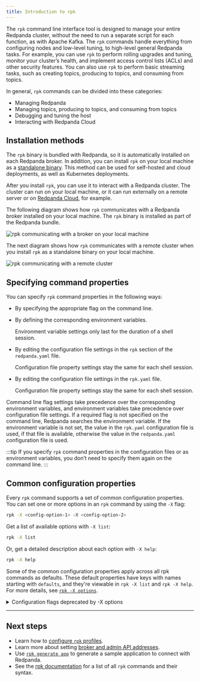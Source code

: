 ```yaml
---
title: Introduction to rpk
---
```


<head>
    <meta name="title" content="Introduction to rpk | Redpanda Docs"/>
    <meta name="description" content="Learn about rpk and how to use it to interact with your Redpanda cluster."/>
    <link rel="canonical" href="https://docs.redpanda.com/docs/get-started/intro-to-rpk/" />
</head>

The `rpk` command line interface tool is designed to manage your entire Redpanda cluster, without the need to run a separate script for each function, as with Apache Kafka. The `rpk` commands handle everything from configuring nodes and low-level tuning, to high-level general Redpanda tasks. For example, you can use `rpk` to perform rolling upgrades and tuning, monitor your cluster’s health, and implement access control lists (ACLs) and other security features. You can also use `rpk` to perform basic streaming tasks, such as creating topics, producing to topics, and consuming from topics.

In general, `rpk` commands can be divided into these categories:

* Managing Redpanda
* Managing topics, producing to topics, and consuming from topics
* Debugging and tuning the host
* Interacting with Redpanda Cloud

## Installation methods

The `rpk` binary is bundled with Redpanda, so it is automatically installed on each Redpanda broker. In addition, you can install `rpk` on your local machine as a [standalone binary](../rpk-install). This method can be used for self-hosted and cloud deployments, as well as Kubernetes deployments.

After you install `rpk`, you can use it to interact with a Redpanda cluster. The cluster can run on your local machine, or it can run externally on a remote server or on [Redpanda Cloud](../../deploy/deployment-option/cloud), for example.

The following diagram shows how `rpk` communicates with a Redpanda broker installed on your local machine. The `rpk` binary is installed as part of the Redpanda bundle.

![rpk communicating with a broker on your local machine](../../../static/img/RPK-1-.5x.png)

The next diagram shows how `rpk` communicates with a remote cluster when you install `rpk` as a standalone binary on your local machine.

![rpk communicating with a remote cluster](../../../static/img/RPK-2-.5x.png)

## Specifying command properties

You can specify `rpk` command properties in the following ways:

* By specifying the appropriate flag on the command line.
* By defining the corresponding environment variables.

    Environment variable settings only last for the duration of a shell session.

* By editing the configuration file settings in the `rpk` section of the `redpanda.yaml` file.

    Configuration file property settings stay the same for each shell session.

* By editing the configuration file settings in the `rpk.yaml` file.

    Configuration file property settings stay the same for each shell session.

Command line flag settings take precedence over the corresponding environment variables, and environment variables take precedence over configuration file settings. If a required flag is not specified on the command line, Redpanda searches the environment variable. If the environment variable is not set, the value in the `rpk.yaml` configuration file is used, if that file is available, otherwise the value in the `redpanda.yaml` configuration file is used.

:::tip
If you specify `rpk` command properties in the configuration files or as environment variables, you don’t need to specify them again on the command line.
:::

## Common configuration properties

Every `rpk` command supports a set of common configuration properties. You can set one or more options in an `rpk` command by using the `-X` flag:

```bash
rpk -X <config-option-1> -X <config-option-2>
```

Get a list of available options with `-X list`:

```bash
rpk -X list
```

Or, get a detailed description about each option with `-X help`:

```bash
rpk -X help
```

Some of the common configuration properties apply across all rpk commands as defaults. These default properties have keys with names starting with `defaults`, and they're viewable in `rpk -X list` and `rpk -X help`. For more details, see [`rpk -X options`](../../reference/rpk/rpk-x-options).

<details>
<summary>Configuration flags deprecated by -X options</summary>

Prior to `rpk` supporting the `-X` flag, each common configuration option was itself a configurable flag. Those flags are deprecated in this version of `rpk`.

The following table lists the deprecated flags and their corresponding properties, environment variables, and configuration file settings.

| Property | Deprecated Flag | Deprecated Configuration File Field | Supported -X Flag |
| -------- | ------ | ------------------ | --- |
| Redpanda Brokers | `--brokers` | `rpk.kafka_api.brokers` | [`brokers`](../../reference/rpk/rpk-x-options#brokers) |
| Admin API | `--api-urls` | `rpk.admin_api.addresses` | [`admin.hosts`](../../reference/rpk/rpk-x-options#adminhosts) |
| Redpanda TLS Key | `--tls-key` | `rpk.kafka_api.tls.key_file` | [`tls.key`](../../reference/rpk/rpk-x-options#tlskey) |
| Redpanda TLS Cert | `--tls-cert` | `rpk.kafka_api.tls.cert_file` | [`tls.cert`](../../reference/rpk/rpk-x-options#tlscert) |
| Redpanda TLS Truststore | `--tls-truststore` | `rpk.kafka_api.tls.truststore_file` | [`tls.ca`](../../reference/rpk/rpk-x-options#tlsca) |
| Redpanda SASL Mechanism | `--sasl-mechanism` | `rpk.kafka_api.sasl.type` | [`sasl.mechanism`](../../reference/rpk/rpk-x-options#saslmechanism) |
| Redpanda SASL Username | `--user` | `rpk.kafka_api.sasl.user` | [`user`](../../reference/rpk/rpk-x-options#user) |
| Redpanda SASL Password | `--password` | `rpk.kafka_api.sasl.password` | [`pass`](../../reference/rpk/rpk-x-options#pass) |
| Redpanda Admin API TLS Key | `--admin-api-tls-key` | `rpk.admin_api.tls.key_file` | [`admin.tls.key`](../../reference/rpk/rpk-x-options#admintlskey) |
| Redpanda Admin API TLS Cert | `--admin-api-tls-cert` | `rpk.admin_api.tls.cert_file` | [`admin.tls.cert`](../../reference/rpk/rpk-x-options#admintlscert) |
| Redpanda Admin API TLS Truststore | `--admin-api-tls-truststore` | `rpk.admin_api.tls.truststore_file` | [`admin.tls.ca`](../../reference/rpk/rpk-x-options#admintlsca) |
</details>

---
## Next steps

* Learn how to [configure `rpk` profiles](../config-rpk-profile).
* Learn more about setting [broker and admin API addresses](../broker-admin).
* Use [`rpk generate app`](../../reference/rpk/rpk-generate/rpk-generate-app) to generate a sample application to connect with Redpanda. 
* See the [rpk documentation](../../reference/rpk) for a list of all `rpk` commands and their syntax.
